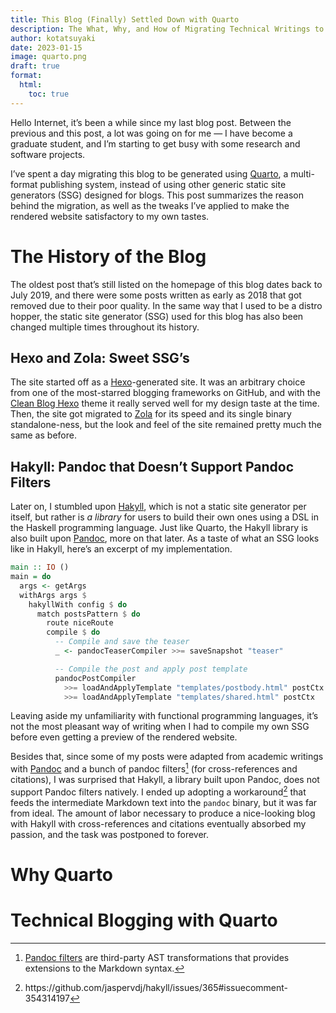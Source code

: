 ```yaml
---
title: This Blog (Finally) Settled Down with Quarto
description: The What, Why, and How of Migrating Technical Writings to Quarto
author: kotatsuyaki
date: 2023-01-15
image: quarto.png
draft: true
format:
  html:
    toc: true
---
```


Hello Internet, it's been a while since my last blog post.
Between the previous and this post, a lot was going on for me --- I have become a graduate student, and I'm starting to get busy with some research and software projects.

I've spent a day migrating this blog to be generated using [Quarto], a multi-format publishing system, instead of using other generic static site generators (SSG) designed for blogs.
This post summarizes the reason behind the migration, as well as the tweaks I've applied to make the rendered website satisfactory to my own tastes.

# The History of the Blog

The oldest post that's still listed on the homepage of this blog dates back to July 2019, and there were some posts written as early as 2018 that got removed due to their poor quality.
In the same way that I used to be a distro hopper, the static site generator (SSG) used for this blog has also been changed multiple times throughout its history.

## Hexo and Zola: Sweet SSG's

The site started off as a [Hexo]-generated site.
It was an arbitrary choice from one of the most-starred blogging frameworks on GitHub, and with the [Clean Blog Hexo] theme it really served well for my design taste at the time.
Then, the site got migrated to [Zola] for its speed and its single binary standalone-ness, but the look and feel of the site remained pretty much the same as before.

## Hakyll: Pandoc that Doesn't Support Pandoc Filters

Later on, I stumbled upon [Hakyll], which is not a static site generator per itself, but rather is *a library* for users to build their own ones using a DSL in the Haskell programming language.
Just like Quarto, the Hakyll library is also built upon [Pandoc], more on that later.
As a taste of what an SSG looks like in Hakyll, here's an excerpt of my implementation.
```haskell
main :: IO ()
main = do
  args <- getArgs
  withArgs args $
    hakyllWith config $ do
      match postsPattern $ do
        route niceRoute
        compile $ do
          -- Compile and save the teaser
          _ <- pandocTeaserCompiler >>= saveSnapshot "teaser"

          -- Compile the post and apply post template
          pandocPostCompiler
            >>= loadAndApplyTemplate "templates/postbody.html" postCtx
            >>= loadAndApplyTemplate "templates/shared.html" postCtx
```
Leaving aside my unfamiliarity with functional programming languages, it's not the most pleasant way of writing when I had to compile my own SSG before even getting a preview of the rendered website.

Besides that, since some of my posts were adapted from academic writings with [Pandoc] and a bunch of pandoc filters[^filters] (for cross-references and citations), I was surprised that Hakyll, a library built upon Pandoc, does not support Pandoc filters natively.
I ended up adopting a workaround[^workaround] that feeds the intermediate Markdown text into the `pandoc` binary, but it was far from ideal.
The amount of labor necessary to produce a nice-looking blog with Hakyll with cross-references and citations eventually absorbed my passion, and the task was postponed to forever.

[^filters]: [Pandoc filters](https://pandoc.org/filters.html) are third-party AST transformations that provides extensions to the Markdown syntax.
[^workaround]: https://github.com/jaspervdj/hakyll/issues/365#issuecomment-354314197

# Why Quarto

# Technical Blogging with Quarto

[Quarto]: https://quarto.org/
[Pandoc]: pandoc.org
[Hexo]: https://hexo.io/
[Zola]: https://www.getzola.org/
[Clean Blog Hexo]: https://github.com/klugjo/hexo-theme-clean-blog
[Hakyll]: https://jaspervdj.be/hakyll/
